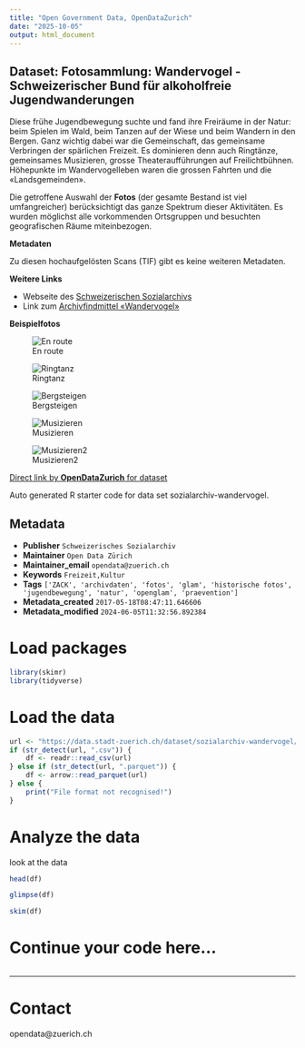 ```yaml
---
title: "Open Government Data, OpenDataZurich"
date: "2025-10-05"
output: html_document
---
```


## Dataset: Fotosammlung: Wandervogel - Schweizerischer Bund für alkoholfreie Jugendwanderungen

Diese frühe Jugendbewegung suchte und fand ihre Freiräume in der Natur: beim Spielen im Wald, beim Tanzen auf der Wiese und beim Wandern in den Bergen. Ganz wichtig dabei war die Gemeinschaft, das gemeinsame Verbringen der spärlichen Freizeit. Es dominieren denn auch Ringtänze, gemeinsames Musizieren, grosse Theateraufführungen auf Freilichtbühnen. Höhepunkte im Wandervogelleben waren die grossen Fahrten und die «Landsgemeinden». 

Die getroffene Auswahl der **Fotos** (der gesamte Bestand ist viel umfangreicher) berücksichtigt das ganze Spektrum dieser Aktivitäten. Es wurden möglichst alle vorkommenden Ortsgruppen und besuchten geografischen Räume miteinbezogen.

**Metadaten**

Zu diesen hochaufgelösten Scans (TIF) gibt es keine weiteren Metadaten.

**Weitere Links**

- Webseite des [Schweizerischen Sozialarchivs](https://www.sozialarchiv.ch/)
- Link zum [Archivfindmittel «Wandervogel»](http://www.findmittel.ch/archive/archNeu/Ar19.html)

**Beispielfotos**

 
![En route](http://statistik.stadt-zuerich.ch/modules/ogd_bspe/stadtarchiv_ogd/sozialarchiv/wandervoegel/enroute_wandervoegel.jpg)

![Ringtanz](http://statistik.stadt-zuerich.ch/modules/ogd_bspe/stadtarchiv_ogd/sozialarchiv/wandervoegel/dancing_wandervoegel.jpg)

![Bergsteigen](http://statistik.stadt-zuerich.ch/modules/ogd_bspe/stadtarchiv_ogd/sozialarchiv/wandervoegel/mountains_wandervoegel.jpg)

![Musizieren](http://statistik.stadt-zuerich.ch/modules/ogd_bspe/stadtarchiv_ogd/sozialarchiv/wandervoegel/jamming_wandervoegel.jpg)

![Musizieren2](http://statistik.stadt-zuerich.ch/modules/ogd_bspe/stadtarchiv_ogd/sozialarchiv/wandervoegel/flowerqueens_wandervoegel.jpg)


[Direct link by **OpenDataZurich** for dataset](https://data.stadt-zuerich.ch/dataset/sozialarchiv-wandervogel)

Auto generated R starter code for data set sozialarchiv-wandervogel.

## Metadata

- **Publisher** `Schweizerisches Sozialarchiv`
- **Maintainer** `Open Data Zürich`
- **Maintainer_email** `opendata@zuerich.ch`
- **Keywords** `Freizeit,Kultur`
- **Tags** `['ZACK', 'archivdaten', 'fotos', 'glam', 'historische fotos', 'jugendbewegung', 'natur', 'openglam', 'praevention']`
- **Metadata_created** `2017-05-18T08:47:11.646606`
- **Metadata_modified** `2024-06-05T11:32:56.892384`


# Load packages

```r
library(skimr)
library(tidyverse)
```

# Load the data

```r
url <- "https://data.stadt-zuerich.ch/dataset/sozialarchiv-wandervogel/download/Metadaten_Wandervogel_F5000.csv"
if (str_detect(url, ".csv")) {
    df <- readr::read_csv(url)
} else if (str_detect(url, ".parquet")) {
    df <- arrow::read_parquet(url)
} else {
    print("File format not recognised!")
}
```

# Analyze the data

look at the data
```r
head(df)
```

```r
glimpse(df)
```

```r
skim(df)
```

# Continue your code here...

```r

```

------------------------------------------------------------------------

# Contact

opendata@zuerich.ch
